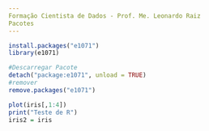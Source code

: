 ```yaml
---
Formação Cientista de Dados - Prof. Me. Leonardo Raiz
Pacotes
---
```


```r
install.packages("e1071")
library(e1071)
```

```r
#Descarregar Pacote
detach("package:e1071", unload = TRUE)
#remover
remove.packages("e1071")

```
```r
plot(iris[,1:4])
print("Teste de R")
iris2 = iris
```

